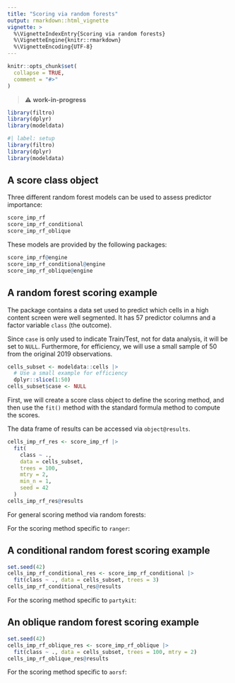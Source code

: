 ```yaml
---
title: "Scoring via random forests"
output: rmarkdown::html_vignette
vignette: >
  %\VignetteIndexEntry{Scoring via random forests}
  %\VignetteEngine{knitr::rmarkdown}
  %\VignetteEncoding{UTF-8}
---
```


```r
knitr::opts_chunk$set(
  collapse = TRUE,
  comment = "#>"
)
```

> ⚠️ **work-in-progress**

```r
library(filtro)
library(dplyr)
library(modeldata)
```

```r
#| label: setup
library(filtro)
library(dplyr)
library(modeldata)
```

## A score class object

Three different random forest models can be used to assess predictor importance:

```r
score_imp_rf
score_imp_rf_conditional
score_imp_rf_oblique
```

These models are provided by the following packages:

```r
score_imp_rf@engine
score_imp_rf_conditional@engine
score_imp_rf_oblique@engine
```

## A random forest scoring example

The package contains a data set used to predict which cells in a high content screen were well segmented. It has 57 predictor columns and a factor variable `class` (the outcome). 

Since `case` is only used to indicate Train/Test, not for data analysis, it will be set to `NULL`. Furthermore, for efficiency, we will use a small sample of 50 from the original 2019 observations.

```r
cells_subset <- modeldata::cells |> 
  # Use a small example for efficiency
  dplyr::slice(1:50)
cells_subset$case <- NULL
```

First, we will create a score class object to define the scoring method, and then use the `fit()` method with the standard formula method to compute the scores.

The data frame of results can be accessed via `object@results`. 

```r
cells_imp_rf_res <- score_imp_rf |>
  fit(
    class ~ .,
    data = cells_subset,
    trees = 100,
    mtry = 2,
    min_n = 1, 
    seed = 42
  )
cells_imp_rf_res@results
```

For general scoring method via random forests: 

For the scoring method specific to `ranger`: 

## A conditional random forest scoring example

```r
set.seed(42)
cells_imp_rf_conditional_res <- score_imp_rf_conditional |>
  fit(class ~ ., data = cells_subset, trees = 3)
cells_imp_rf_conditional_res@results
```

For the scoring method specific to `partykit`: 

## An oblique random forest scoring example

```r
set.seed(42)
cells_imp_rf_oblique_res <- score_imp_rf_oblique |>
  fit(class ~ ., data = cells_subset, trees = 100, mtry = 2)
cells_imp_rf_oblique_res@results
```

For the scoring method specific to `aorsf`: 